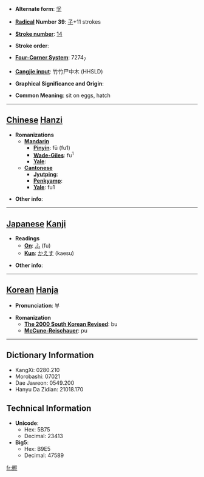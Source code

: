 * '''Alternate form''': [[孚]]

* '''[[Wiktionary:Chinese radical index| Radical]] Number 39''': [[Wiktionary:Chinese radical index 子|子]]+11 strokes

* '''[[Wiktionary:Chinese total strokes index|Stroke number]]''': [[Wiktionary:Chinese total strokes index 14|14]]

* '''Stroke order''': 

* '''[[Wiktionary:Chinese four corner index|Four-Corner System]]''': 7274<sub>7</sub>

* '''[[Wiktionary:Chinese Cangjie index|Cangjie input]]''': 竹竹尸中木 (HHSLD)

* '''Graphical Significance and Origin''': 

* '''Common Meaning''': sit on eggs, hatch

----

== [[Chinese]] [[Hanzi]] ==

* '''Romanizations'''
** '''[[Mandarin]]'''
*** '''[[Pinyin]]''': fū (fu1)
*** '''[[Wade-Giles]]''': fu<sup>1</sup>
*** '''[[Yale]]''': 
** '''[[Cantonese]]'''
*** '''[[Jyutping]]''':
*** '''[[Penkyamp]]''': 
*** '''[[Yale]]''': fu1

* '''Other info''': 

----

== [[Japanese]] [[Kanji]] ==

* '''Readings'''
** '''[[On]]''': [[ふ]] (fu)
** '''[[Kun]]''': [[かえす]] (kaesu)

* '''Other info''':  

----

== [[Korean]] [[Hanja]] ==

* '''Pronunciation''': 부

* '''Romanization'''
** '''[[The 2000 South Korean Revised Romanization|The 2000 South Korean Revised]]''': bu
** '''[[McCune-Reischauer]]''': pu

----

== Dictionary Information ==

* KangXi: 0280.210
* Morobashi: 07021
* Dae Jaweon: 0549.200
* Hanyu Da Zidian: 21018.170

== Technical Information ==

* '''Unicode''':
** Hex: 5B75
** Decimal: 23413
* '''Big5''':
** Hex: B9E5
** Decimal: 47589

[[fr:孵]]